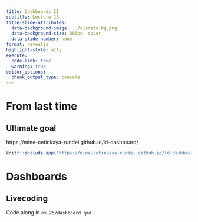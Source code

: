 ```yaml
---
title: Dashboards II
subtitle: Lecture 15
title-slide-attributes:
  data-background-image: ../vizdata-bg.png
  data-background-size: 800px, cover
  data-slide-number: none
format: revealjs
highlight-style: a11y
execute:
  code-link: true
  warning: true
editor_options: 
  chunk_output_type: console
---
```


# From last time

## Ultimate goal

::: {.medium .center-align}
https://mine-cetinkaya-rundel.github.io/ld-dashboard/
:::

```r
knitr::include_app("https://mine-cetinkaya-rundel.github.io/ld-dashboard/", height ="600px")
```

# Dashboards

## Livecoding

::: task
Code along in `ex-25/dashboard.qmd`.
:::
